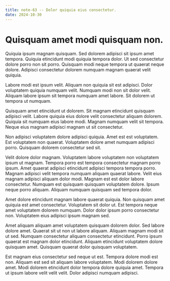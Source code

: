 ```yaml
---
title: note-63 -- Dolor quiquia eius consectetur.
date: 2024-10-30
---
```


# Quisquam amet modi quisquam non.

Quiquia ipsum magnam quisquam. Sed dolorem adipisci sit ipsum amet tempora. Quiquia etincidunt modi quiquia tempora dolor. Ut sed consectetur dolore porro non sit porro. Quisquam modi neque tempora ut quaerat neque dolore. Adipisci consectetur dolorem numquam magnam quaerat velit quiquia.

Labore modi est ipsum velit. Aliquam non quiquia sit est adipisci. Dolor voluptatem quiquia numquam velit. Numquam modi non sit dolor velit. Aliquam labore ipsum sit tempora numquam amet labore. Sit dolorem ut tempora ut numquam.

Quisquam amet etincidunt ut dolorem. Sit magnam etincidunt quisquam adipisci velit. Labore quiquia eius dolore velit consectetur aliquam dolorem. Quiquia sit numquam eius labore modi. Magnam numquam velit sit tempora. Neque eius magnam adipisci magnam ut sit consectetur.

Non adipisci voluptatem dolore adipisci quiquia. Amet est est voluptatem. Est voluptatem non quaerat. Voluptatem dolore amet numquam adipisci porro. Quisquam dolorem consectetur sed sit.

Velit dolore dolor magnam. Voluptatem labore voluptatem non voluptatem ipsum ut magnam. Tempora porro est tempora consectetur magnam porro ipsum. Amet quaerat adipisci etincidunt adipisci tempora tempora porro. Magnam adipisci velit tempora numquam aliquam quaerat labore. Velit eius magnam adipisci aliquam dolor modi. Magnam est est dolor labore consectetur. Numquam est quisquam quisquam voluptatem dolore. Ipsum neque porro aliquam. Aliquam numquam quisquam sed tempora dolor.

Amet dolore etincidunt magnam labore quaerat quiquia. Non quisquam amet quiquia est amet consectetur. Voluptatem sit dolor ut. Est tempora neque amet voluptatem dolorem numquam. Dolor dolor ipsum porro consectetur non. Voluptatem eius adipisci ipsum magnam sed.

Amet aliquam aliquam amet voluptatem quisquam dolorem dolor. Sed labore dolore amet. Quaerat sit ut non ut labore aliquam. Aliquam magnam modi sit ut sed. Numquam consectetur aliquam consectetur etincidunt. Porro ipsum quaerat est magnam dolor etincidunt. Aliquam etincidunt voluptatem dolore quisquam amet. Quisquam quaerat dolor quisquam voluptatem.

Est magnam eius consectetur sed neque ut est. Tempora dolore modi est non. Aliquam est sed sit aliquam labore voluptatem. Modi dolorem dolore amet. Modi dolorem etincidunt dolor tempora dolore quiquia amet. Tempora ut ipsum labore velit velit velit. Dolor adipisci numquam adipisci.

